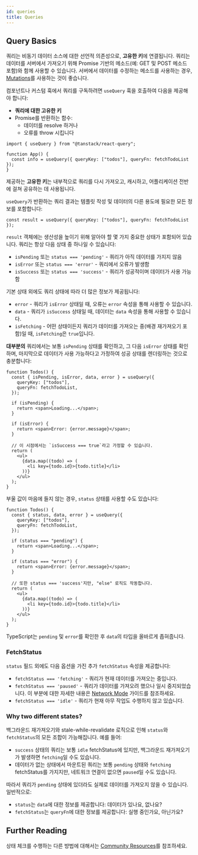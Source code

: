 ```yaml
---
id: queries
title: Queries
---
```


## Query Basics

쿼리는 비동기 데이터 소스에 대한 선언적 의존성으로, **고유한 키**에 연결됩니다. 쿼리는 데이터를 서버에서 가져오기 위해 Promise 기반의 메소드(예: GET 및 POST 메소드 포함)와 함께 사용할 수 있습니다. 서버에서 데이터를 수정하는 메소드를 사용하는 경우, [Mutations](../mutations)를 사용하는 것이 좋습니다.

컴포넌트나 커스텀 훅에서 쿼리를 구독하려면 `useQuery` 훅을 호출하여 다음을 제공해야 합니다:

- **쿼리에 대한 고유한 키**
- Promise를 반환하는 함수:
  - 데이터를 resolve 하거나
  - 오류를 throw 시킵니다

[//]: # "Example"

```tsx
import { useQuery } from "@tanstack/react-query";

function App() {
  const info = useQuery({ queryKey: ["todos"], queryFn: fetchTodoList });
}
```

[//]: # "Example"

제공하는 **고유한 키**는 내부적으로 쿼리를 다시 가져오고, 캐시하고, 어플리케이션 전반에 걸쳐 공유하는 데 사용됩니다.

`useQuery`가 반환하는 쿼리 결과는 템플릿 작성 및 데이터의 다른 용도에 필요한 모든 정보를 포함합니다:

[//]: # "Example2"

```tsx
const result = useQuery({ queryKey: ["todos"], queryFn: fetchTodoList });
```

[//]: # "Example2"

`result` 객체에는 생산성을 높이기 위해 알아야 할 몇 가지 중요한 상태가 포함되어 있습니다. 쿼리는 항상 다음 상태 중 하나일 수 있습니다:

- `isPending` 또는 `status === 'pending'` - 쿼리가 아직 데이터를 가지지 않음
- `isError` 또는 `status === 'error'` - 쿼리에서 오류가 발생함
- `isSuccess` 또는 `status === 'success'` - 쿼리가 성공적이며 데이터가 사용 가능함

기본 상태 외에도 쿼리 상태에 따라 더 많은 정보가 제공됩니다:

- `error` - 쿼리가 `isError` 상태일 때, 오류는 `error` 속성을 통해 사용할 수 있습니다.
- `data` - 쿼리가 `isSuccess` 상태일 때, 데이터는 `data` 속성을 통해 사용할 수 있습니다.
- `isFetching` - 어떤 상태이든지 쿼리가 데이터를 가져오는 중(배경 재가져오기 포함)일 때, `isFetching`은 `true`입니다.

**대부분의** 쿼리에서는 보통 `isPending` 상태를 확인하고, 그 다음 `isError` 상태를 확인하며, 마지막으로 데이터가 사용 가능하다고 가정하여 성공 상태를 렌더링하는 것으로 충분합니다:

[//]: # "Example3"

```tsx
function Todos() {
  const { isPending, isError, data, error } = useQuery({
    queryKey: ["todos"],
    queryFn: fetchTodoList,
  });

  if (isPending) {
    return <span>Loading...</span>;
  }

  if (isError) {
    return <span>Error: {error.message}</span>;
  }

  // 이 시점에서는 `isSuccess === true`라고 가정할 수 있습니다.
  return (
    <ul>
      {data.map((todo) => (
        <li key={todo.id}>{todo.title}</li>
      ))}
    </ul>
  );
}
```

[//]: # "Example3"

부울 값이 마음에 들지 않는 경우, `status` 상태를 사용할 수도 있습니다:

[//]: # "Example4"

```tsx
function Todos() {
  const { status, data, error } = useQuery({
    queryKey: ["todos"],
    queryFn: fetchTodoList,
  });

  if (status === "pending") {
    return <span>Loading...</span>;
  }

  if (status === "error") {
    return <span>Error: {error.message}</span>;
  }

  // 또한 status === 'success'지만, "else" 로직도 작동합니다.
  return (
    <ul>
      {data.map((todo) => (
        <li key={todo.id}>{todo.title}</li>
      ))}
    </ul>
  );
}
```

[//]: # "Example4"

TypeScript는 `pending` 및 `error`를 확인한 후 `data`의 타입을 올바르게 좁혀줍니다.

### FetchStatus

`status` 필드 외에도 다음 옵션을 가진 추가 `fetchStatus` 속성을 제공합니다:

- `fetchStatus === 'fetching'` - 쿼리가 현재 데이터를 가져오는 중입니다.
- `fetchStatus === 'paused'` - 쿼리가 데이터를 가져오려 했으나 일시 중지되었습니다. 이 부분에 대한 자세한 내용은 [Network Mode](/docs/guides-and-concepts/network-mode) 가이드를 참조하세요.
- `fetchStatus === 'idle'` - 쿼리가 현재 아무 작업도 수행하지 않고 있습니다.

### Why two different states?

백그라운드 재가져오기와 stale-while-revalidate 로직으로 인해 `status`와 `fetchStatus`의 모든 조합이 가능해집니다. 예를 들어:

- `success` 상태의 쿼리는 보통 `idle` fetchStatus에 있지만, 백그라운드 재가져오기가 발생하면 `fetching`일 수도 있습니다.
- 데이터가 없는 상태에서 마운트된 쿼리는 보통 `pending` 상태와 `fetching` fetchStatus를 가지지만, 네트워크 연결이 없으면 `paused`일 수도 있습니다.

따라서 쿼리가 `pending` 상태에 있더라도 실제로 데이터를 가져오지 않을 수 있습니다. 일반적으로:

- `status`는 `data`에 대한 정보를 제공합니다: 데이터가 있나요, 없나요?
- `fetchStatus`는 `queryFn`에 대한 정보를 제공합니다: 실행 중인가요, 아닌가요?

[//]: # "Materials"

## Further Reading

상태 체크를 수행하는 다른 방법에 대해서는 [Community Resources](/docs/community-resources/tkdodos-blog)를 참조하세요.

[//]: # "Materials"
